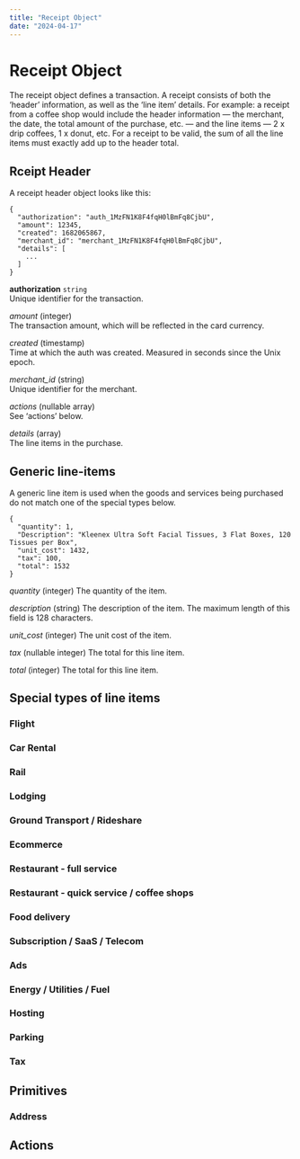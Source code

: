 ```yaml
---
title: "Receipt Object"
date: "2024-04-17"
---
```


# Receipt Object

The receipt object defines a transaction. A receipt consists of both the ‘header’ information, as well as the ‘line item’ details. For example: a receipt from a coffee shop would include the header information — the merchant, the date, the total amount of the purchase, etc. — and the line items — 2 x drip coffees, 1 x donut, etc. For a receipt to be valid, the sum of all the line items must exactly add up to the header total.

## Rceipt Header

A receipt header object looks like this:

```
{
  "authorization": "auth_1MzFN1K8F4fqH0lBmFq8CjbU",
  "amount": 12345,
  "created": 1682065867,
  "merchant_id": "merchant_1MzFN1K8F4fqH0lBmFq8CjbU",
  "details": [
    ...
  ]
}
```

**authorization** `string`  
Unique identifier for the transaction.

_amount_ (integer)  
The transaction amount, which will be reflected in the card currency.

_created_ (timestamp)  
Time at which the auth was created. Measured in seconds since the Unix epoch.

_merchant_id_ (string)  
Unique identifier for the merchant.

_actions_ (nullable array)  
See ‘actions’ below. 

_details_ (array)  
The line items in the purchase.

## Generic line-items

A generic line item is used when the goods and services being purchased do not match one of the special types below.

```
{
  "quantity": 1,
  "Description": "Kleenex Ultra Soft Facial Tissues, 3 Flat Boxes, 120 Tissues per Box",
  "unit_cost": 1432,
  "tax": 100,
  "total": 1532
}
```

_quantity_ (integer)
The quantity of the item.

_description_ (string)
The description of the item. The maximum length of this field is 128 characters.

_unit_cost_ (integer)
The unit cost of the item.

_tax_ (nullable integer)
The total for this line item.

_total_ (integer)
The total for this line item.


## Special types of line items

### Flight
### Car Rental
### Rail
### Lodging
### Ground Transport / Rideshare
### Ecommerce
### Restaurant - full service
### Restaurant - quick service / coffee shops
### Food delivery
### Subscription / SaaS / Telecom
### Ads
### Energy / Utilities / Fuel
### Hosting
### Parking
### Tax

## Primitives

### Address

## Actions

